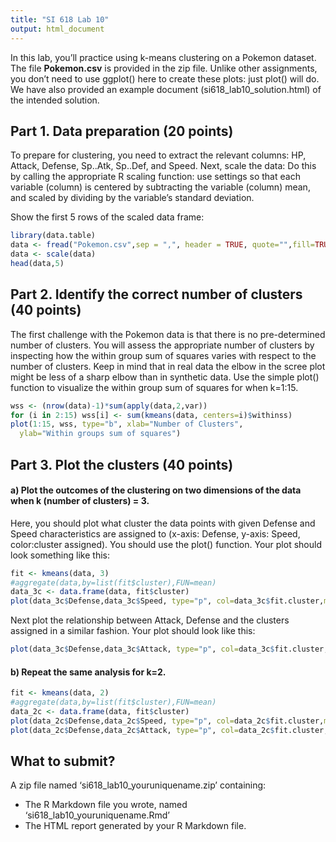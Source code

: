 ---
title: "SI 618 Lab 10"
output: html_document
---

In this lab, you'll practice using k-means clustering on a Pokemon dataset.  The file **Pokemon.csv** is provided in the zip file. Unlike other assignments, you don't need to use ggplot() here to create these plots: just plot() will do. We have also provided an example document (si618_lab10_solution.html) of the intended solution.

## Part 1. Data preparation (20 points)

To prepare for clustering, you need to extract the relevant columns: HP, Attack, Defense, Sp..Atk, Sp..Def, and Speed. Next, scale the data: Do this by calling the appropriate R scaling function: use settings so that each variable (column) is centered by subtracting the variable (column) mean, and scaled by dividing by the variable's standard deviation. 

Show the first 5 rows of the scaled data frame: 

```{r, echo=FALSE, fig.width=14, message=FALSE, warning=FALSE}
library(data.table)
data <- fread("Pokemon.csv",sep = ",", header = TRUE, quote="",fill=TRUE, colClasses=c(rep("NULL",5),rep("integer",6),rep("NULL",2)))
data <- scale(data)
head(data,5)
```


## Part 2. Identify the correct number of clusters (40 points)

The first challenge with the Pokemon data is that there is no pre-determined number of clusters. You will assess the appropriate number of clusters by inspecting how the within group sum of squares varies with respect to the number of clusters. Keep in mind that in real data the elbow in the scree plot might be less of a sharp elbow than in synthetic data. Use the simple plot() function to visualize the within group sum of squares for when k=1:15. 

```{r, echo=FALSE, fig.width=8, fig.height=8}
wss <- (nrow(data)-1)*sum(apply(data,2,var))
for (i in 2:15) wss[i] <- sum(kmeans(data, centers=i)$withinss)
plot(1:15, wss, type="b", xlab="Number of Clusters",
  ylab="Within groups sum of squares")
```

## Part 3. Plot the clusters (40 points) 
#### a) Plot the outcomes of the clustering on two dimensions of the data when k (number of clusters) = 3. 
Here, you should plot what cluster the data points with given Defense and Speed characteristics are assigned to (x-axis: Defense, y-axis: Speed, color:cluster assigned). You should use the plot() function. Your plot should look something like this:

```{r, echo=FALSE, fig.width=12, fig.height=12}
fit <- kmeans(data, 3)
#aggregate(data,by=list(fit$cluster),FUN=mean)
data_3c <- data.frame(data, fit$cluster)
plot(data_3c$Defense,data_3c$Speed, type="p", col=data_3c$fit.cluster,main="k-means clustering of Pokemon with 3 clusters",xlab="Defense",ylab="Speed")
```

Next plot the relationship between Attack, Defense and the clusters assigned in a similar fashion. Your plot should look like this:

```{r, echo=FALSE, fig.width=12, fig.height=12}
plot(data_3c$Defense,data_3c$Attack, type="p", col=data_3c$fit.cluster,main="k-means clustering of Pokemon with 3 clusters",xlab="Defense",ylab="Attack")
```

#### b) Repeat the same analysis for k=2.

```{r, echo=FALSE, fig.width=12, fig.height=12}
fit <- kmeans(data, 2)
#aggregate(data,by=list(fit$cluster),FUN=mean)
data_2c <- data.frame(data, fit$cluster)
plot(data_2c$Defense,data_2c$Speed, type="p", col=data_2c$fit.cluster,main="k-means clustering of Pokemon with 2 clusters",xlab="Defense",ylab="Speed")
plot(data_2c$Defense,data_2c$Attack, type="p", col=data_2c$fit.cluster,main="k-means clustering of Pokemon with 2 clusters",xlab="Defense",ylab="Attack")
```

## What to submit?
A zip file named 'si618_lab10_youruniquename.zip' containing:

* The R Markdown file you wrote, named 'si618_lab10_youruniquename.Rmd'
* The HTML report generated by your R Markdown file. 